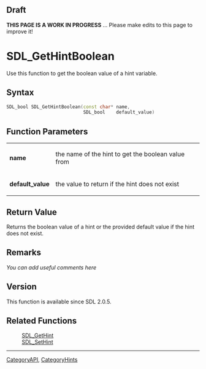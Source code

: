 == Draft ==

'''THIS PAGE IS A WORK IN PROGRESS''' ... Please make edits to this page to improve it!


<!-- #*^*^*^*^*See https://wiki.libsdl.org/SGFunctions for details on editing this page*^*^*^*^* -->


= SDL_GetHintBoolean =
Use this function to get the boolean value of a hint variable.




== Syntax ==
<syntaxhighlight lang='c++'>
SDL_bool SDL_GetHintBoolean(const char* name,
                            SDL_bool    default_value)
</syntaxhighlight>


== Function Parameters ==
{|
|'''name'''
|the name of the hint to get the boolean value from 
|-
|'''default_value'''
|the value to return if the hint does not exist
|}


== Return Value ==
Returns the boolean value of a hint or the provided default value if the hint does not exist.



== Remarks ==
''You can add useful comments here''

<!-- #Leave this section as-is unless you have a remark to put in.  In that case, replace ''You can add useful comments here'' with your remark(s) following the Style Guide instructions.  Leave the rest of the markup alone and delete this comment. -->


== Version ==
This function is available since SDL 2.0.5.


== Related Functions ==
:[[SDL_GetHint]]
:[[SDL_SetHint]]
<!-- #Remove this section if empty -->

----
[[CategoryAPI]], [[CategoryHints]]
<!-- #See the Style Guide for instructions on editing the footer. -->
